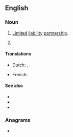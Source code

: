 ==English==
{{slim-wikipedia}}

===Noun===
{{en-noun}}

# {{lb|en|business|legal}} [[limited|Limited]] [[liability]] [[partnership]].
# {{lb|en|computing}} {{initialism of|Laser light plane|lang=en}}

====Translations====
{{trans-top|limited liability partnership}}
* Dutch: {{t|nl|limited liability partnership|n}}, {{t|nl|LLP|n}}
{{trans-mid}}
* French: {{t|fr|S.R.L.}}
{{trans-bottom}}

{{trans-top|laser light plane}}
{{trans-mid}}
{{trans-bottom}}

====See also====
* {{l|en|LP}}
* {{l|en|LLLP}}
* {{l|en|LLC}}

===Anagrams===
* {{anagrams|en|LPL|PLL}}